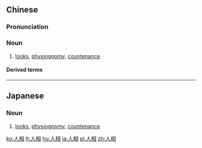 ==Chinese==
{{zh-forms}}

===Pronunciation===
{{zh-pron
|m=rénxiàng
|c=jan4 soeng3
|cat=n
}}

===Noun===
{{zh-noun}}

# [[looks]], [[physiognomy]], [[countenance]]

====Derived terms====
{{zh-der|人相學}}

----

==Japanese==
{{ja-kanjitab|にん|そう|yomi=on}}

===Noun===
{{ja-noun|にんそう}}
# [[looks]], [[physiognomy]], [[countenance]]

[[ko:人相]]
[[lt:人相]]
[[hu:人相]]
[[ja:人相]]
[[pl:人相]]
[[zh:人相]]